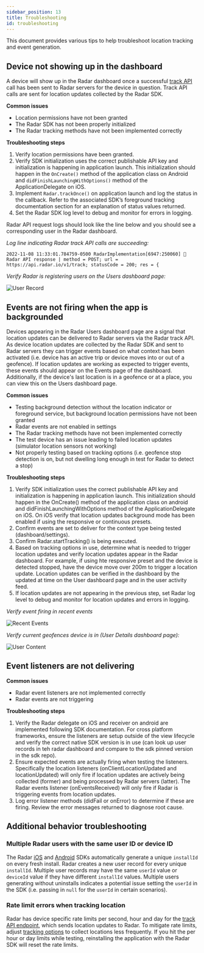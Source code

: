 ```yaml
---
sidebar_position: 13
title: Troubleshooting
id: troubleshooting
---
```


This document provides various tips to help troubleshoot location tracking and event generation.

## Device not showing up in the dashboard

A device will show up in the Radar dashboard once a successful [track API](/api#track) call has been sent to Radar servers for the device in question. Track API calls are sent for location updates collected by the Radar SDK.

**Common issues**
* Location permissions have not been granted
* The Radar SDK has not been properly initialized
* The Radar tracking methods have not been implemented correctly

**Troubleshooting steps**
1. Verify location permissions have been granted.
2. Verify SDK initialization uses the correct publishable API key and initialization is happening in application launch. This initialization should happen in the `OnCreate()` method of the application class on Android and `didFinishLaunchingWithOptions()` method of the ApplicationDelegate on iOS.
3. Implement `Radar.trackOnce()` on application launch and log the status in the callback. Refer to the associated SDK’s foreground tracking documentation section for an explanation of status values returned.
4. Set the Radar SDK log level to debug and monitor for errors in logging.

Radar API request logs should look like the line below and you should see a corresponding user in the Radar dashboard.

*Log line indicating Radar track API calls are succeeding:*
```
2022-11-08 11:33:01.784759-0500 RadarImplementation[6947:250060] 📍 Radar API response | method = POST; url = https://api.radar.io/v1/track; statusCode = 200; res = {
```

*Verify Radar is registering users on the Users dashboard page:*

![User Record](/img/troubleshooting/user_record.png)

## Events are not firing when the app is backgrounded

Devices appearing in the Radar Users dashboard page are a signal that location updates can be delivered to Radar servers via the Radar track API. As device location updates are collected by the Radar SDK and sent to Radar servers they can trigger events based on what context has been activated (i.e. device has an active trip or device moves into or out of a geofence). If location updates are working as expected to trigger events, these events should appear on the Events page of the dashboard. Additionally, if the device's last location is in a geofence or at a place, you can view this on the Users dashboard page.

**Common issues**
* Testing background detection without the location indicator or foreground service, but background location permissions have not been granted
* Radar events are not enabled in settings
* The Radar tracking methods have not been implemented correctly
* The test device has an issue leading to failed location updates (simulator location sensors not working) 
* Not properly testing based on tracking options (i.e. geofence stop detection is on, but not dwelling long enough in test for Radar to detect a stop)

**Troubleshooting steps**
1. Verify SDK initialization uses the correct publishable API key and initialization is happening in application launch. This initialization should happen in the OnCreate() method of the application class on android and didFinishLaunchingWithOptions method of the ApplicationDelegate on iOS.  On iOS verify that location updates background mode has been enabled if using the responsive or continuous presets.
2. Confirm events are set to deliver for the context type being tested (dashboard/settings).
3. Confirm Radar.startTracking() is being executed.
4. Based on tracking options in use, determine what is needed to trigger location updates and verify location updates appear in the Radar dashboard. For example, if using hte responsive preset and the device is detected stopped, have the device move over 200m to trigger a location update. Location updates can be verified in the dashboard by the updated at time on the User dashboard page and in the user activity feed.
5. If location updates are not appearing in the previous step, set Radar log level to debug and monitor for location updates and errors in logging.

*Verify event firing in recent events*

![Recent Events](/img/troubleshooting/recent_events.png)

*Verify current geofences device is in (User Details dashboard page):*

![User Content](/img/troubleshooting/user_context.png)

## Event listeners are not delivering

**Common issues**
* Radar event listeners are not implemented correctly
* Radar events are not triggering

**Troubleshooting steps**
1. Verify the Radar delegate on iOS and receiver on android are implemented following SDK documentation. For cross platform frameworks, ensure the listeners are setup outside of the view lifecycle and verify the correct native SDK version is in use (can look up user records in teh radar dashboard and compare to the sdk pinned version in the sdk repo).
2. Ensure expected events are actually firing when testing the listeners. Specifically the location listeners (onClientLocationUpdated and locationUpdated) will only fire if location updates are actively being collected (former) and being processed by Radar servers (latter). The Radar events listener (onEventsReceived) will only fire if Radar is triggering events from location updates.
3. Log error listener methods (didFail or onError) to determine if these are firing. Review the error messages returned to diagnose root cause.

## Additional behavior troubleshooting

### Multiple Radar users with the same user ID or device ID

The Radar [iOS](/sdk/ios) and [Android](/sdk/android) SDKs automatically generate a unique `installId` on every fresh install. Radar creates a new user record for every unique `installId`. Multiple user records may have the same `userId` value or `deviceId` value if they have different `installId` values. Multiple users generating without uninstalls indicates a potential issue setting the `userId` in the SDK (i.e. passing in `null` for the `userId` in certain scenarios).

### Rate limit errors when tracking location

Radar has device specific rate limits per second, hour and day for the [track API endpoint](/api#track), which sends location updates to Radar. To mitigate rate limits, adjust [tracking options](/sdk/tracking) to collect locations less frequently. If you hit the per hour or day limits while testing, reinstalling the application with the Radar SDK will reset the rate limits.
